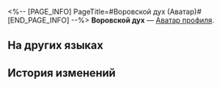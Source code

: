 <%-- [PAGE_INFO]
PageTitle=#Воровской дух (Аватар)#
[END_PAGE_INFO] --%>
{{Предмет Инфобокс
|Название    = Воровской дух
|id          = 202025
|Изображение = Аватар Воровской дух.png
|Тип         = Аватар профиля
|Инвентарь   = 
|Редкость    = 4
|Эффект      = 
|Описание    = Подлый воровской дух присвоил себе сокровища.
|Источник1   = [[Аватар за нахождение воровского духа и диалог с духом Бартолосом в личной купальне.]]
}}
{{Описание|''«Ха! Я быстрее! Я ловчее! Твоё сокровище - моё!»''}}
'''Воровской дух''' — [[Аватар профиля]].

==На других языках==
{{На других языках
|en   = Spirithief
|zhs  = 贼灵
|zht  = 賊靈
|ja   = シーフ
|ko   = 도둑 유령
|es   = Espirizuelo
|fr   = Pickpo-spectre
|ru   = Воровской дух
|th   = ภูตจอมโจร
|vi   = Tinh Linh Trộm Cắp
|de   = Diebgeist
|id   = Roh Pencuri
|pt   = Ladrão Espiritual
}}

==История изменений==
{{История изменений|3.5}}